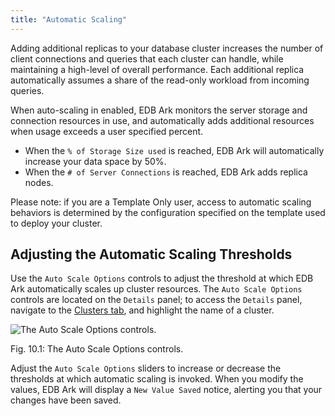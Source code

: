 ```yaml
---
title: "Automatic Scaling"
---
```


<div id="automatic_scaling" class="registered_link"></div>

Adding additional replicas to your database cluster increases the number of client connections and queries that each cluster can handle, while maintaining a high-level of overall performance. Each additional replica automatically assumes a share of the read-only workload from incoming queries.

When auto-scaling in enabled, EDB Ark monitors the server storage and connection resources in use, and automatically adds additional resources when usage exceeds a user specified percent.

-   When the `% of Storage Size used` is reached, EDB Ark will automatically increase your data space by 50%.
-   When the `# of Server Connections` is reached, EDB Ark adds replica nodes.

Please note: if you are a Template Only user, access to automatic scaling behaviors is determined by the configuration specified on the template used to deploy your cluster.

<div id="automatic_scaling" class="registered_link"></div>

## Adjusting the Automatic Scaling Thresholds

Use the `Auto Scale Options` controls to adjust the threshold at which EDB Ark automatically scales up cluster resources. The `Auto Scale Options` controls are located on the `Details` panel; to access the `Details` panel, navigate to the [Clusters tab](04_using_ark_console/02_ark_clusters_tab/#ark_clusters_tab), and highlight the name of a cluster.

![*The Auto Scale Options controls.*](images/auto_scale_options_dialog.png)

Fig. 10.1: The Auto Scale Options controls.

Adjust the `Auto Scale Options` sliders to increase or decrease the thresholds at which automatic scaling is invoked. When you modify the values, EDB Ark will display a `New Value Saved` notice, alerting you that your changes have been saved.
